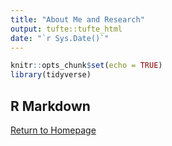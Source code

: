 ```yaml
---
title: "About Me and Research"
output: tufte::tufte_html
date: "`r Sys.Date()`"
---
```


```r
knitr::opts_chunk$set(echo = TRUE)
library(tidyverse)
```

## R Markdown

[Return to Homepage](../index.html) 


```r


```



